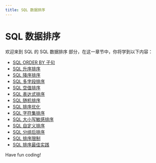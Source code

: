 ```yaml
---
title: SQL 数据排序
---
```


# SQL 数据排序

欢迎来到 SQL 的 SQL 数据排序 部分，在这一章节中，你将学到以下内容：

- [SQL ORDER BY 子句](./0-sql-order-by-clause.mdx)
- [SQL 升序排序](./1-sort-sql-ascending.mdx)
- [SQL 降序排序](./2-sort-sql-descending.mdx)
- [SQL 多字段排序](./3-sql-multi-field-sorting.mdx)
- [SQL 空值排序](./4-sql-null-sort.mdx)
- [SQL 表达式排序](./5-sorting-sql-expressions.mdx)
- [SQL 随机排序](./6-sql-random-ordering.mdx)
- [SQL 排序优化](./7-sql-sort-optimization.mdx)
- [SQL 字符集排序](./8-sql-character-set-sorting.mdx)
- [SQL 大小写敏感排序](./9-sql-case-sensitive-sorting.mdx)
- [SQL 自定义排序](./10-sql-custom-ordering.mdx)
- [SQL 分组后排序](./11-sort-after-sql-grouping.mdx)
- [SQL 排序限制](./12-sql-sort-limit.mdx)
- [SQL 排序最佳实践](./13-sql-sorting-best-practices.mdx)

Have fun coding!
